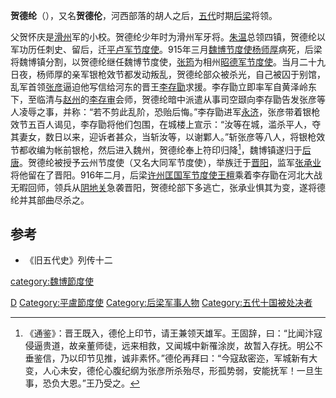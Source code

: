 {{refimprove|time=2015-04-21T01:27:57+00:00}}
'''贺德纶'''（{{bd|？||916年|catIdx=Y}}），又名'''贺德伦'''，河西部落的胡人之后，[[五代|五代]]时期[[后梁|后梁]]将领。

父贺怀庆是[[滑州|滑州]]军的小校。贺德纶少年时为滑州军牙将。[[朱温|朱温]]总领四镇，贺德纶以军功历任刺史、留后，迁[[平卢军节度使|平卢军节度使]]。915年三月[[魏博节度使|魏博节度使]][[杨师厚|杨师厚]]病死，后梁将魏博镇分割，以贺德纶继任魏博节度使，[[张筠_(五代)|张筠]]为相州[[昭德军节度使|昭德军节度使]]。当月二十九日夜，杨师厚的亲军银枪效节都发动叛乱，贺德纶部众被杀光，自己被囚于别馆，乱军首领[[张彦_(五代)|张彦]]逼迫他写信给河东的晋王[[李存勖|李存勖]]求援。李存勖立即率军自黄泽岭东下，至临清与[[赵州|赵州]]的[[李存审|李存审]]会师，贺德纶暗中派遣从事司空颋向李存勖告发张彦等人凌辱之事，并称：“若不剪此乱阶，恐贻后悔。”李存勖进军[[永济|永济]]，张彦带着银枪效节五百人谒见，李存勖将他们包围，在城楼上宣示：“汝等在城，滥杀平人，夺其妻女，数日以来，迎诉者甚众，当斩汝等，以谢鄴人。”斩张彦等八人，将银枪效节都收编为帐前银枪，然后进入魏州，贺德纶奉上符印归降<ref>《通鉴》：晋王既入，德伦上印节，请王兼领天雄军。王固辞，曰：“比闻汴寇侵逼贵道，故亲董师徒，远来相救，又闻城中新罹涂炭，故暂入存抚。明公不垂鉴信，乃以印节见推，诚非素怀。”德伦再拜曰：“今寇敌密迩，军城新有大变，人心未安，德伦心腹纪纲为张彦所杀殆尽，形孤势弱，安能抚军！一旦生事，恐负大恩。”王乃受之。</ref>，魏博镇遂归于[[后唐|后唐]]。贺德纶被授予云州节度使（又名大同军节度使），举族迁于[[晋阳|晋阳]]，监军[[张承业_(五代)|张承业]]将他留在了晋阳。916年二月，后梁[[许州|许州]][[匡国军节度使|匡国军节度使]][[王檀|王檀]]乘着李存勖在河北大战无暇回师，领兵从[[阴地关|阴地关]]急袭晋阳，贺德纶部下多逃亡，张承业惧其为变，遂将德纶并其部曲尽杀之。  

==参考==
* 《旧五代史》列传十二

{{DEFAULTSORT:H}}
[[Category:贺姓|D]]
[[category:魏博節度使|category:魏博節度使]]
[[Category:平盧節度使|Category:平盧節度使]]
[[Category:后梁军事人物|Category:后梁军事人物]]
[[Category:五代十国被处决者|Category:五代十国被处决者]]
